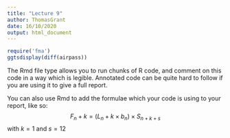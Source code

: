 ```yaml
---
title: "Lecture 9"
author: ThomasGrant
date: 16/10/2020
output: html_document
---
```


```r
require('fma')
ggtsdisplay(diff(airpass))
```

The Rmd file type allows you to run chunks of R code, and comment on this code in a way which is legible. Annotated code can be quite hard to follow if you are using it to give a full report.

You can also use Rmd to add the formulae which your code is using to your report, like so:
$$
        F_n+k = (L_n+k \times b_n)\times S_{n+k+s}
$$
with $k=1$ and $s=12$